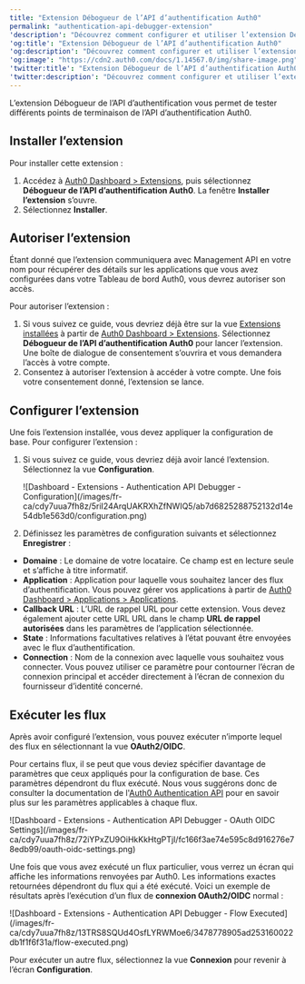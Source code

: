 ```yaml
---
title: "Extension Débogueur de l’API d’authentification Auth0"
permalink: "authentication-api-debugger-extension"
'description': "Découvrez comment configurer et utiliser l’extension Débogueur de l’API d’authentification Auth0."
'og:title': "Extension Débogueur de l’API d’authentification Auth0"
'og:description': "Découvrez comment configurer et utiliser l’extension Débogueur de l’API d’authentification Auth0."
'og:image': "https://cdn2.auth0.com/docs/1.14567.0/img/share-image.png"
'twitter:title': "Extension Débogueur de l’API d’authentification Auth0"
'twitter:description': "Découvrez comment configurer et utiliser l’extension Débogueur de l’API d’authentification Auth0."
---
```


L’extension Débogueur de l’API d’authentification vous permet de tester différents points de terminaison de l’API d’authentification Auth0.

## Installer l’extension

Pour installer cette extension :

1. Accédez à [Auth0 Dashboard > Extensions](https://manage.auth0.com/#/extensions), puis sélectionnez **Débogueur de l’API d’authentification Auth0**. La fenêtre **Installer l’extension** s’ouvre.
2. Sélectionnez **Installer**.

## Autoriser l’extension

Étant donné que l’extension communiquera avec <Tooltip href="/docs/docs/fr-ca/glossary?term=management-api" tip="Management API
Un produit permettant aux clients d’effectuer des tâches administratives." cta="Voir le glossaire">Management API</Tooltip> en votre nom pour récupérer des détails sur les applications que vous avez configurées dans votre Tableau de bord Auth0, vous devrez autoriser son accès.

Pour autoriser l’extension :

1. Si vous suivez ce guide, vous devriez déjà être sur la vue [Extensions installées](https://manage.auth0.com/#/extensions) à partir de [Auth0 Dashboard > Extensions](https://manage.auth0.com/#/extensions). Sélectionnez **Débogueur de l’API d’authentification Auth0** pour lancer l’extension. Une boîte de dialogue de consentement s’ouvrira et vous demandera l’accès à votre compte.
2. Consentez à autoriser l’extension à accéder à votre compte. Une fois votre consentement donné, l’extension se lance.

## Configurer l’extension

Une fois l’extension installée, vous devez appliquer la configuration de base. Pour configurer l’extension :

1. Si vous suivez ce guide, vous devriez déjà avoir lancé l’extension. Sélectionnez la vue **Configuration**.

   <Frame>![Dashboard - Extensions - Authentication API Debugger - Configuration](/images/fr-ca/cdy7uua7fh8z/5riI24ArqUAKRXhZfNWIQ5/ab7d6825288752132d14e54db1e563d0/configuration.png)</Frame>

2. Définissez les paramètres de configuration suivants et sélectionnez **Enregistrer** :

* **Domaine** : Le domaine de votre locataire. Ce champ est en lecture seule et s’affiche à titre informatif.
* **Application** : Application pour laquelle vous souhaitez lancer des flux d’authentification. Vous pouvez gérer vos applications à partir de [Auth0 Dashboard > Applications > Applications](https://manage.auth0.com/#/applications).
* **Callback URL** : L’URL de rappel URL pour cette extension. Vous devez également ajouter cette URL URL dans le champ **URL de rappel autorisées** dans les paramètres de l’application sélectionnée.
* **State** : Informations facultatives relatives à l’état pouvant être envoyées avec le flux d’authentification.
* **Connection** : Nom de la connexion avec laquelle vous souhaitez vous connecter. Vous pouvez utiliser ce paramètre pour contourner l’écran de connexion principal et accéder directement à l’écran de connexion du fournisseur d’identité concerné.

## Exécuter les flux

Après avoir configuré l’extension, vous pouvez exécuter n’importe lequel des flux en sélectionnant la vue **OAuth2/OIDC**.

<Callout icon="file-lines" color="#0EA5E9" iconType="regular">

Pour certains flux, il se peut que vous deviez spécifier davantage de paramètres que ceux appliqués pour la configuration de base. Ces paramètres dépendront du flux exécuté. Nous vous suggérons donc de consulter la documentation de l'[Auth0 Authentication API](https://auth0.com/docs/api) pour en savoir plus sur les paramètres applicables à chaque flux.

</Callout>

<Frame>![Dashboard - Extensions - Authentication API Debugger - OAuth OIDC Settings](/images/fr-ca/cdy7uua7fh8z/72iYPxZU9OiHkKkHtgPTjI/fc166f3ae74e595c8d916276e78edb99/oauth-oidc-settings.png)</Frame>

Une fois que vous avez exécuté un flux particulier, vous verrez un écran qui affiche les informations renvoyées par Auth0. Les informations exactes retournées dépendront du flux qui a été exécuté. Voici un exemple de résultats après l’exécution d’un flux de **connexion OAuth2/OIDC** normal :

<Frame>![Dashboard - Extensions - Authentication API Debugger - Flow Executed](/images/fr-ca/cdy7uua7fh8z/13TRS8SQUd4OsfLYRWMoe6/3478778905ad253160022db1f1f6f31a/flow-executed.png)</Frame>

Pour exécuter un autre flux, sélectionnez la vue **Connexion** pour revenir à l’écran **Configuration**.
